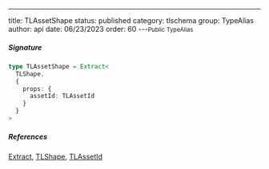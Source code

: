 ---
title: TLAssetShape
status: published
category: tlschema
group: TypeAlias
author: api
date: 06/23/2023
order: 60
---<Small>Public TypeAlias</Small>




##### Signature


```ts
type TLAssetShape = Extract<
  TLShape,
  {
    props: {
      assetId: TLAssetId
    }
  }
>
```

##### References

[Extract](/gen/Extract-type), [TLShape](/gen/tlschema/TLShape-type), [TLAssetId](/gen/tlschema/TLAssetId-type)

